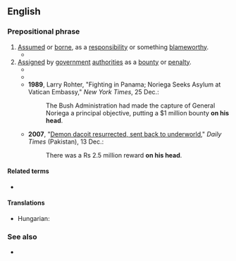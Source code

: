 ==English==

===Prepositional phrase===
{{en-PP}}

# [[assume|Assumed]] or [[bear#Verb|borne]], as a [[responsibility]] or something [[blameworthy]].
#* {{RQ:Shaw Three Plays|play=Caesar and Cleopatra|act=V|page=198|passage={{smallcaps|cleopatra}} [''vehemently''] He has shed the blood of my servant Ftatateeta. '''On your head''' be it as upon his, Cæsar, if you hold him free of it.}}
# [[assign|Assigned]] by [[government]] [[authority|authorities]] as a [[bounty]] or [[penalty]].
#* {{RQ:Scott Lady of the Lake|canto=IV|stanza=XVII|page=168|passage=[M]y father is a man / Outlawed and exiled, under ban; / The price of blood is '''on his head''', [...]}}
#* {{RQ:Twain Roughing It|chapter=IX|page=78|passage=[T]here wasn't a man around there but had a price '''on his head''' and didn't dare show himself in the settlements, [...]}}
#* '''1989''', Larry Rohter, "Fighting in Panama; Noriega Seeks Asylum at Vatican Embassy," ''New York Times'', 25 Dec.:
#*: The Bush Administration had made the capture of General Noriega a principal objective, putting a $1 million bounty '''on his head'''.
#* '''2007''', "[https://archive.is/20130705182504/www.dailytimes.com.pk/default.asp?page=2007%5C12%5C13%5Cstory_13-12-2007_pg12_1 Demon dacoit resurrected, sent back to underworld]," ''Daily Times'' (Pakistan), 13 Dec.:
#*: There was a Rs 2.5 million reward '''on his head'''.

====Related terms====
* {{l|en|price on one's head}}

====Translations====
{{trans-top|assumed or borne, as a responsibility or something blameworthy}}
{{trans-mid}}
* Hungarian: {{t|hu|lelke rajta}}
{{trans-bottom}}

===See also===
* {{l|en|it's someone's funeral}}